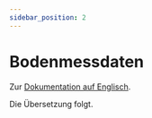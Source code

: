 ```yaml
---
sidebar_position: 2
---
```


# Bodenmessdaten

Zur [Dokumentation auf Englisch](https://opendatadocs.meteoswiss.ch/a-data-groundbased).

Die Übersetzung folgt.
